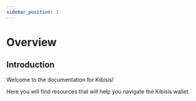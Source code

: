```yaml
---
sidebar_position: 1
---
```



# Overview

<TOCInline
  maxHeadingLevel={4}
  toc={toc}
/>

## Introduction

Welcome to the documentation for Kibisis!

Here you will find resources that will help you navigate the Kibisis wallet.
